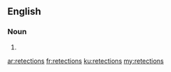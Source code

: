 ==English==

===Noun===
{{head|en|plural}}

# {{plural of|retection|lang=en|nocat=1}}

[[ar:retections]]
[[fr:retections]]
[[ku:retections]]
[[my:retections]]